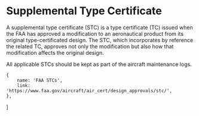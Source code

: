 

# Supplemental Type Certificate

A supplemental type certificate (STC) is a type certificate (TC) issued when the
FAA has approved a modification to an aeronautical product from its original
type-certificated design. The STC, which incorporates by reference the related
TC, approves not only the modification but also how that modification affects
the original design.

All applicable STCs should be kept as part of the aircraft maintenance logs.

    {
        name: 'FAA STCs',
        link: 'https://www.faa.gov/aircraft/air_cert/design_approvals/stc/',
    },
]
